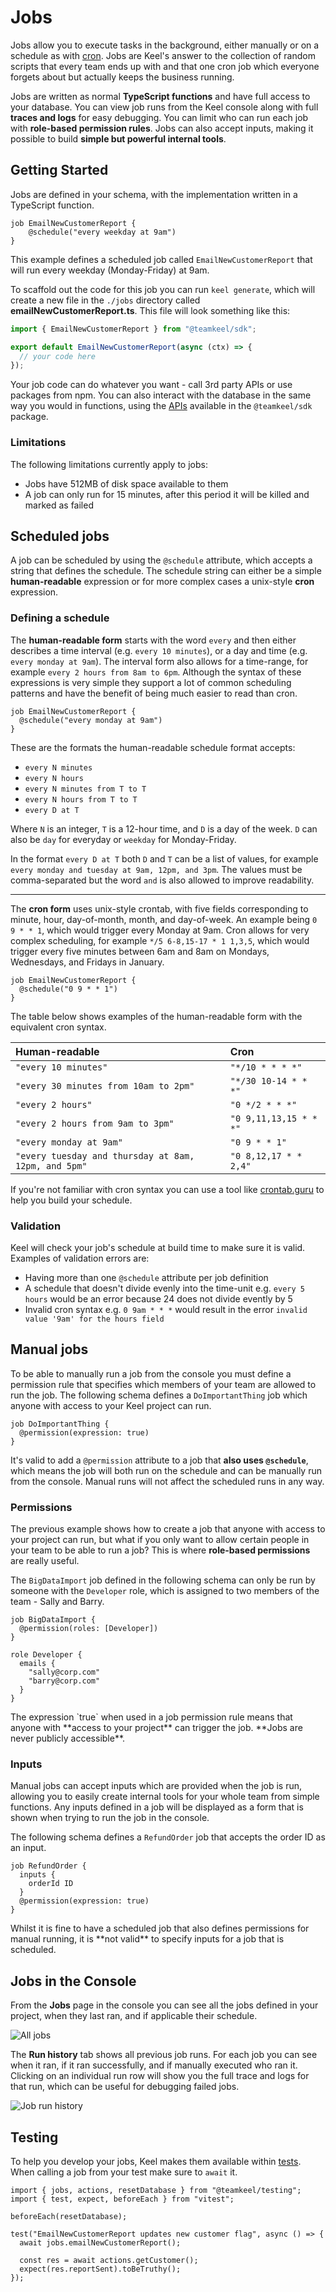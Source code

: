 # Jobs

Jobs allow you to execute tasks in the background, either manually or on a schedule as with [cron](https://en.wikipedia.org/wiki/Cron). Jobs are Keel's answer to the collection of random scripts that every team ends up with and that one cron job which everyone forgets about but actually keeps the business running.

Jobs are written as normal **TypeScript functions** and have full access to your database. You can view job runs from the Keel console along with full **traces and logs** for easy debugging. You can limit who can run each job with **role-based permission rules**. Jobs can also accept inputs, making it possible to build **simple but powerful internal tools**.

## Getting Started

Jobs are defined in your schema, with the implementation written in a TypeScript function.

```keel filename="A simple scheduled job"
job EmailNewCustomerReport {
    @schedule("every weekday at 9am")
}
```

This example defines a scheduled job called `EmailNewCustomerReport` that will run every weekday (Monday-Friday) at 9am.

To scaffold out the code for this job you can run `keel generate`, which will create a new file in the `./jobs` directory called **emailNewCustomerReport.ts**. This file will look something like this:

```ts filename="jobs/emailNewCustomerReport.ts"
import { EmailNewCustomerReport } from "@teamkeel/sdk";

export default EmailNewCustomerReport(async (ctx) => {
  // your code here
});
```

Your job code can do whatever you want - call 3rd party APIs or use packages from npm. You can also interact with the database in the same way you would in functions, using the [APIs](/functions/sdk) available in the `@teamkeel/sdk` package.

### Limitations

The following limitations currently apply to jobs:

- Jobs have 512MB of disk space available to them
- A job can only run for 15 minutes, after this period it will be killed and marked as failed

## Scheduled jobs

A job can be scheduled by using the `@schedule` attribute, which accepts a string that defines the schedule. The schedule string can either be a simple **human-readable** expression or for more complex cases a unix-style **cron** expression.

### Defining a schedule

The **human-readable form** starts with the word `every` and then either describes a time interval (e.g. `every 10 minutes`), or a day and time (e.g. `every monday at 9am`). The interval form also allows for a time-range, for example `every 2 hours from 8am to 6pm`. Although the syntax of these expressions is very simple they support a lot of common scheduling patterns and have the benefit of being much easier to read than cron.

```keel filename="A scheduled job using human-readable expression"
job EmailNewCustomerReport {
  @schedule("every monday at 9am")
}
```

These are the formats the human-readable schedule format accepts:

- `every N minutes`
- `every N hours`
- `every N minutes from T to T`
- `every N hours from T to T`
- `every D at T`

Where `N` is an integer, `T` is a 12-hour time, and `D` is a day of the week. `D` can also be `day` for everyday or `weekday` for Monday-Friday.

In the format `every D at T` both `D` and `T` can be a list of values, for example `every monday and tuesday at 9am, 12pm, and 3pm`. The values must be comma-separated but the word `and` is also allowed to improve readability.

---

The **cron form** uses unix-style crontab, with five fields corresponding to minute, hour, day-of-month, month, and day-of-week. An example being `0 9 * * 1`, which would trigger every Monday at 9am. Cron allows for very complex scheduling, for example `*/5 6-8,15-17 * 1 1,3,5`, which would trigger every five minutes between 6am and 8am on Mondays, Wednesdays, and Fridays in January.

```keel filename="A scheduled job using cron syntax"
job EmailNewCustomerReport {
  @schedule("0 9 * * 1")
}
```

The table below shows examples of the human-readable form with the equivalent cron syntax.

| Human-readable                                       | Cron                   |
| :--------------------------------------------------- | :--------------------- |
| `"every 10 minutes"`                                 | `"*/10 * * * *"`       |
| `"every 30 minutes from 10am to 2pm"`                | `"*/30 10-14 * * *"`   |
| `"every 2 hours"`                                    | `"0 */2 * * *"`        |
| `"every 2 hours from 9am to 3pm"`                    | `"0 9,11,13,15 * * *"` |
| `"every monday at 9am"`                              | `"0 9 * * 1"`          |
| `"every tuesday and thursday at 8am, 12pm, and 5pm"` | `"0 8,12,17 * * 2,4"`  |

If you're not familiar with cron syntax you can use a tool like [crontab.guru](https://crontab.guru/) to help you build your schedule.

### Validation

Keel will check your job's schedule at build time to make sure it is valid. Examples of validation errors are:

- Having more than one `@schedule` attribute per job definition
- A schedule that doesn't divide evenly into the time-unit e.g. `every 5 hours` would be an error because 24 does not divide evently by 5
- Invalid cron syntax e.g. `0 9am * * *` would result in the error `invalid value '9am' for the hours field`

## Manual jobs

To be able to manually run a job from the console you must define a permission rule that specifies which members of your team are allowed to run the job. The following schema defines a `DoImportantThing` job which anyone with access to your Keel project can run.

```keel filename="A job that can be run by anyone with access to your project"
job DoImportantThing {
  @permission(expression: true)
}
```

It's valid to add a `@permission` attribute to a job that **also uses `@schedule`**, which means the job will both run on the schedule and can be manually run from the console. Manual runs will not affect the scheduled runs in any way.

### Permissions

The previous example shows how to create a job that anyone with access to your project can run, but what if you only want to allow certain people in your team to be able to run a job? This is where **role-based permissions** are really useful.

The `BigDataImport` job defined in the following schema can only be run by someone with the `Developer` role, which is assigned to two members of the team - Sally and Barry.

```keel filename="A job with a role-based permission rule"
job BigDataImport {
  @permission(roles: [Developer])
}

role Developer {
  emails {
    "sally@corp.com"
    "barry@corp.com"
  }
}
```


<Callout type="info" emoji="🔐">
  The expression `true` when used in a job permission rule means that anyone
  with **access to your project** can trigger the job. **Jobs are never publicly
  accessible**.
</Callout>

### Inputs

Manual jobs can accept inputs which are provided when the job is run, allowing you to easily create internal tools for your whole team from simple functions. Any inputs defined in a job will be displayed as a form that is shown when trying to run the job in the console.

The following schema defines a `RefundOrder` job that accepts the order ID as an input.

```keel filename="A job that accepts inputs"
job RefundOrder {
  inputs {
    orderId ID
  }
  @permission(expression: true)
}
```

<Callout type="warning" emoji="💬">
  Whilst it is fine to have a scheduled job that also defines permissions for
  manual running, it is **not valid** to specify inputs for a job that is
  scheduled.
</Callout>

## Jobs in the Console

From the **Jobs** page in the console you can see all the jobs defined in your project, when they last ran, and if applicable their schedule.

![All jobs](/all-jobs.png)

The **Run history** tab shows all previous job runs. For each job you can see when it ran, if it ran successfully, and if manually executed who ran it. Clicking on an individual run row will show you the full trace and logs for that run, which can be useful for debugging failed jobs.

![Job run history](/run-history.png)

## Testing

To help you develop your jobs, Keel makes them available within [tests](/testing). When calling a job from your test make sure to `await` it.

```tsx filename="jobs/email-new-customer-report.test.ts"
import { jobs, actions, resetDatabase } from "@teamkeel/testing";
import { test, expect, beforeEach } from "vitest";

beforeEach(resetDatabase);

test("EmailNewCustomerReport updates new customer flag", async () => {
  await jobs.emailNewCustomerReport();

  const res = await actions.getCustomer();
  expect(res.reportSent).toBeTruthy();
});
```
